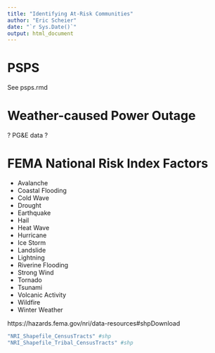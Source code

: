 ---
title: "Identifying At-Risk Communities"
author: "Eric Scheier"
date: "`r Sys.Date()`"
output: html_document
---

# PSPS

See psps.rmd

# Weather-caused Power Outage

? PG&E data
? 

# FEMA National Risk Index Factors

+ Avalanche
+ Coastal Flooding
+ Cold Wave
+ Drought
+ Earthquake
+ Hail
+ Heat Wave
+ Hurricane
+ Ice Storm
+ Landslide
+ Lightning
+ Riverine Flooding
+ Strong Wind
+ Tornado
+ Tsunami
+ Volcanic Activity
+ Wildfire
+ Winter Weather

https://hazards.fema.gov/nri/data-resources#shpDownload

```{r}
"NRI_Shapefile_CensusTracts" #shp
"NRI_Shapefile_Tribal_CensusTracts" #shp
```


